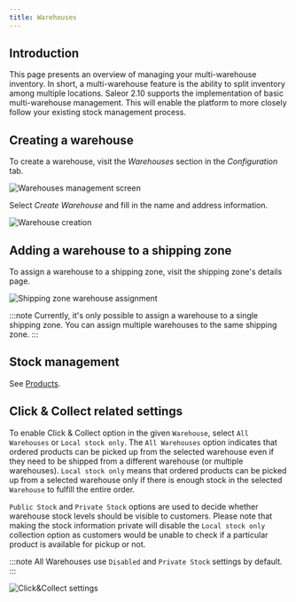 ```yaml
---
title: Warehouses
---
```


## Introduction

This page presents an overview of managing your multi-warehouse inventory. In short, a multi-warehouse feature is the ability to split inventory among multiple locations. Saleor 2.10 supports the implementation of basic multi-warehouse management. This will enable the platform to more closely follow your existing stock management process.

## Creating a warehouse

To create a warehouse, visit the _Warehouses_ section in the _Configuration_ tab.

![Warehouses management screen](../screenshots/config-warehouse-list.png)

Select _Create&nbsp;Warehouse_ and fill in the name and address information.

![Warehouse creation](../screenshots/config-warehouse-new.png)

## Adding a warehouse to a shipping zone

To assign a warehouse to a shipping zone, visit the shipping zone's details page.

![Shipping zone warehouse assignment](../screenshots/config-warehouse-assign.png)

:::note
Currently, it's only possible to assign a warehouse to a single shipping zone. You can assign multiple warehouses to the same shipping zone.
:::

## Stock management

See [Products](dashboard/catalog/products.md#stock-management).


## Click & Collect related settings

To enable Click & Collect option in the given `Warehouse`, select `All Warehouses` or `Local stock only`. The `All Warehouses` option indicates that ordered products can be picked up from the selected warehouse even if they need to be shipped from a different warehouse (or multiple warehouses). `Local stock only` means that ordered products can be picked up from a selected warehouse only if there is enough stock in the selected `Warehouse` to fulfill the entire order.

`Public Stock` and `Private Stock` options are used to decide whether warehouse stock levels should be visible to customers. Please note that making the stock information private will disable the `Local stock only` collection option as customers would be unable to check if a particular product is available for pickup or not.

:::note
All Warehouses use `Disabled` and `Private Stock` settings by default.
:::

![Click&Collect settings](../screenshots/config-warehouse-click&collect.png)